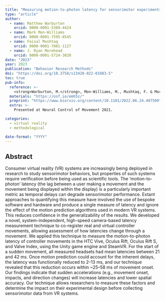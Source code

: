 ```yaml
---
title: "Measuring motion-to-photon latency for sensorimotor experiments with virtual reality systems"
type: "article"
author: 
  - name: Matthew Warburton
    orcid: 0000-0001-5309-4424
  - name: Mark Mon-Williams
    orcid: 0000-0001-7595-8545
  - name: Faisal Mushtaq
    orcid: 0000-0001-7881-1127
  - name: J. Ryan Morehead
    orcid: 0000-0001-5724-3028 
date: "2023"
year: 2023
publication: "Behavior Research Methods"
doi: "https://doi.org/10.3758/s13428-022-01983-5"
toc: true
pub-info:
  reference: >-
    <strong>Warburton, M.</strong>, Mon-Williams, M., Mushtaq, F. & Morehead, J. R. (2023). Measuring motion-to-photon latency for sensorimotor experiments with virtual reality systems. <em>Behavior Research Methods, 55</em>, 3658-3678.
  materials: "https://osf.io/emh5z/"
  preprint: "https://www.biorxiv.org/content/10.1101/2022.06.24.497509"
  extra: >-
    Presented at Neural Control of Movement 2021.

categories:
  - virtual reality
  - methodological

date-format: "YYYY"
---
```


## Abstract

Consumer virtual reality (VR) systems are increasingly being deployed in research to study sensorimotor behaviors, but properties of such systems require verification before being used as scientific tools. The ‘motion-to-photon’ latency (the lag between a user making a movement and the movement being displayed within the display) is a particularly important metric as temporal delays can degrade sensorimotor performance. Extant approaches to quantifying this measure have involved the use of bespoke software and hardware and produce a single measure of latency and ignore the effect of the motion prediction algorithms used in modern VR systems. This reduces confidence in the generalizability of the results. We developed a novel, system-independent, high-speed camera-based latency measurement technique to co-register real and virtual controller movements, allowing assessment of how latencies change through a movement. We applied this technique to measure the motion-to-photon latency of controller movements in the HTC Vive, Oculus Rift, Oculus Rift S, and Valve Index, using the Unity game engine and SteamVR. For the start of a sudden movement, all measured headsets had mean latencies between 21 and 42 ms. Once motion prediction could account for the inherent delays, the latency was functionally reduced to 2–13 ms, and our technique revealed that this reduction occurs within ~25–58 ms of movement onset. Our findings indicate that sudden accelerations (e.g., movement onset, impacts, and direction changes) will increase latencies and lower spatial accuracy. Our technique allows researchers to measure these factors and determine the impact on their experimental design before collecting sensorimotor data from VR systems.